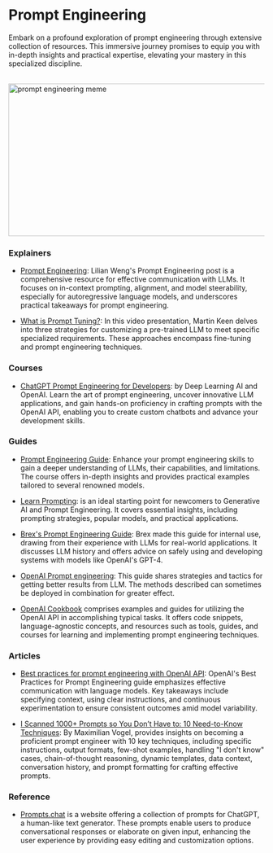 # Prompt Engineering 

Embark on a profound exploration of prompt engineering through extensive collection of resources. This immersive journey promises to equip you with in-depth insights and practical expertise, elevating your mastery in this specialized discipline.

<br/>


<div style={{ position: "relative" }}>
  <Image
    src="/static/img/memes/promptEngMeme.png"
    alt="prompt engineering meme"
    height="300"
    width="1000"
    priority
  />
</div>

### Explainers

- [Prompt Engineering](https://lilianweng.github.io/posts/2023-03-15-prompt-engineering/): Lilian Weng's Prompt Engineering post is a comprehensive resource for effective communication with LLMs. It focuses on in-context prompting, alignment, and model steerability, especially for autoregressive language models, and underscores practical takeaways for prompt engineering.

- [What is Prompt Tuning?](https://www.youtube.com/watch?v=yu27PWzJI_Y): In this video presentation, Martin Keen delves into three strategies for customizing a pre-trained LLM to meet specific specialized requirements. These approaches encompass fine-tuning and prompt engineering techniques.

### Courses

- [ChatGPT Prompt Engineering for Developers](https://www.deeplearning.ai/short-courses/chatgpt-prompt-engineering-for-developers/): by Deep Learning AI and OpenAI. Learn the art of prompt engineering, uncover innovative LLM applications, and gain hands-on proficiency in crafting prompts with the OpenAI API, enabling you to create custom chatbots and advance your development skills.

### Guides 

- [Prompt Engineering Guide](https://www.promptingguide.ai/): Enhance your prompt engineering skills to gain a deeper understanding of LLMs, their capabilities, and limitations. The course offers in-depth insights and provides practical examples tailored to several renowned models.
 
- [Learn Prompting](https://learnprompting.org/docs/intro): is an ideal starting point for newcomers to Generative AI and Prompt Engineering. It covers essential insights, including prompting strategies, popular models, and practical applications.

- [Brex's Prompt Engineering Guide](https://github.com/brexhq/prompt-engineering): Brex made this guide for internal use, drawing from their experience with LLMs for real-world applications. It discusses LLM history and offers advice on safely using and developing systems with models like OpenAI's GPT-4.

- [OpenAI Prompt engineering](https://platform.openai.com/docs/guides/prompt-engineering): This guide shares strategies and tactics for getting better results from LLM. The methods described can sometimes be deployed in combination for greater effect.

- [OpenAI Cookbook](https://cookbook.openai.com/) comprises examples and guides for utilizing the OpenAI API in accomplishing typical tasks. It offers code snippets, language-agnostic concepts, and resources such as tools, guides, and courses for learning and implementing prompt engineering techniques.

### Articles

- [Best practices for prompt engineering with OpenAI API](https://help.openai.com/en/articles/6654000-best-practices-for-prompt-engineering-with-openai-api): OpenAI's Best Practices for Prompt Engineering guide emphasizes effective communication with language models. Key takeaways include specifying context, using clear instructions, and continuous experimentation to ensure consistent outcomes amid model variability.

- [I Scanned 1000+ Prompts so You Don’t Have to: 10 Need-to-Know Techniques](https://medium.com/mlearning-ai/i-scanned-1000-prompts-so-you-dont-have-to-10-need-to-know-techniques-a77bcd074d97): By Maximilian Vogel, provides insights on becoming a proficient prompt engineer with 10 key techniques, including specific instructions, output formats, few-shot examples, handling "I don't know" cases, chain-of-thought reasoning, dynamic templates, data context, conversation history, and prompt formatting for crafting effective prompts.

### Reference

- [Prompts.chat](https://prompts.chat/) is a website offering a collection of prompts for ChatGPT, a human-like text generator. These prompts enable users to produce conversational responses or elaborate on given input, enhancing the user experience by providing easy editing and customization options.

